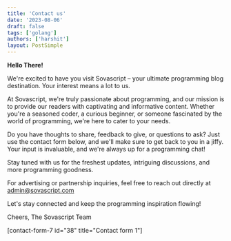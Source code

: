 ```yaml
---
title: 'Contact us'
date: '2023-08-06'
draft: false
tags: ['golang']
authors: ['harshit']
layout: PostSimple
---
```


**Hello There!**

We're excited to have you visit Sovascript – your ultimate programming blog destination. Your interest means a lot to us.

At Sovascript, we're truly passionate about programming, and our mission is to provide our readers with captivating and informative content. Whether you're a seasoned coder, a curious beginner, or someone fascinated by the world of programming, we're here to cater to your needs.

Do you have thoughts to share, feedback to give, or questions to ask? Just use the contact form below, and we'll make sure to get back to you in a jiffy. Your input is invaluable, and we're always up for a programming chat!

Stay tuned with us for the freshest updates, intriguing discussions, and more programming goodness.

For advertising or partnership inquiries, feel free to reach out directly at admin@sovascript.com

Let's stay connected and keep the programming inspiration flowing!

Cheers, The Sovascript Team

\[contact-form-7 id="38" title="Contact form 1"\]

